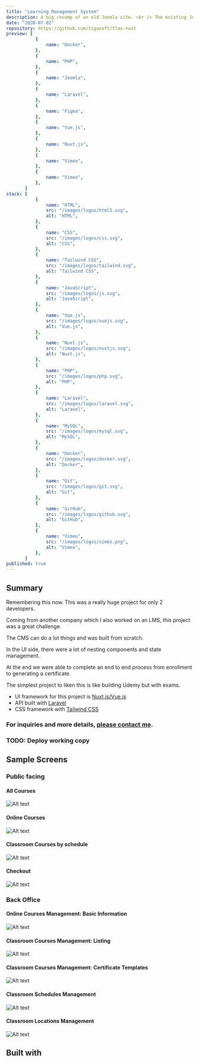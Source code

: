 ```yaml
---
title: "Learning Management System"
description: A big revamp of an old Joomla site. <br /> The existing Joomla data also needs to be migrated to new Backend. <br /> Backend is built with Laravel to serve Nuxt clients then eventually mobile apps.
date: "2020-07-02"
repository: https://github.com/tigasoft/tlms-nuxt
preview: [
           {
               name: "Docker",
           },
           {
               name: "PHP",
           },
           {
               name: "Joomla",
           },
           {
               name: "Laravel",
           },
           {
               name: "Figma",
           },
           {
               name: "Vue.js",
           },
           {
               name: "Nuxt.js",
           },
           {
               name: "Vimeo",
           },
           {
               name: "Vimeo",
           },
       ]
stack: [
           {
               name: "HTML",
               src: "/images/logos/html5.svg",
               alt: "HTML",
           },
           {
               name: "CSS",
               src: "/images/logos/css.svg",
               alt: "CSS",
           },
           {
               name: "Tailwind CSS",
               src: "/images/logos/tailwind.svg",
               alt: "Tailwind CSS",
           },
           {
               name: "JavaScript",
               src: "/images/logos/js.svg",
               alt: "JavaScript",
           },
           {
               name: "Vue.js",
               src: "/images/logos/vuejs.svg",
               alt: "Vue.js",
           },
           {
               name: "Nuxt.js",
               src: "/images/logos/nuxtjs.svg",
               alt: "Nuxt.js",
           },
           {
               name: "PHP",
               src: "/images/logos/php.svg",
               alt: "PHP",
           },
           {
               name: "Laravel",
               src: "/images/logos/laravel.svg",
               alt: "Laravel",
           },
           {
               name: "MySQL",
               src: "/images/logos/mysql.svg",
               alt: "MySQL",
           },
           {
               name: "Docker",
               src: "/images/logos/docker.svg",
               alt: "Docker",
           },
           {
               name: "Git",
               src: "/images/logos/git.svg",
               alt: "Git",
           },
           {
               name: "GitHub",
               src: "/images/logos/github.svg",
               alt: "GitHub",
           },
           {
               name: "Vimeo",
               src: "/images/logos/vimeo.png",
               alt: "Vimeo",
           },
       ]
published: true
---
```


## Summary

Remembering this now. This was a really huge project for only 2 developers.

Coming from another company which I also worked on an LMS, this project was a great challenge.

The CMS can do a lot things and was built from scratch.

In the UI side, there were a lot of nesting components and state management.

At the end we were able to complete an end to end process from enrollment to generating a certificate.

The simplest project to liken this is like building Udemy but with exams.

- UI framework for this project is [Nuxt.js/Vue.js](https://nuxt.com/)
- API built with [Laravel](https://laravel.com/)
- CSS framework with [Tailwind CSS](https://tailwindcss.com)

### For inquiries and more details, [please contact me](https://projects.jcos.io/contact).


### TODO: Deploy working copy


## Sample Screens

### Public facing

#### All Courses

![Alt text](https://res.cloudinary.com/langitlupakintoncloud/image/upload/v1711647514/projects.jcos.io/lms/waslmdug7iehpgpswhne.png "All Courses")

#### Online Courses

![Alt text](https://res.cloudinary.com/langitlupakintoncloud/image/upload/v1711647520/projects.jcos.io/lms/s0dtjaglycu98ssn13fp.png "Online Courses")

#### Classroom Courses by schedule

![Alt text](https://res.cloudinary.com/langitlupakintoncloud/image/upload/v1711647530/projects.jcos.io/lms/krlcfj2hxh0wnhqryzkw.png "Classroom Courses by schedule")

#### Checkout

![Alt text](https://res.cloudinary.com/langitlupakintoncloud/image/upload/v1711647522/projects.jcos.io/lms/a0nklvkv9jmmholqujrv.png "Checkout")


### Back Office

#### Online Courses Management: Basic Information

![Alt text](https://res.cloudinary.com/langitlupakintoncloud/image/upload/v1711647509/projects.jcos.io/lms/ucjfsre3knb7qcrxor2f.png "Online Courses Management: Basic Information")

#### Classroom Courses Management: Listing

![Alt text](https://res.cloudinary.com/langitlupakintoncloud/image/upload/v1711647533/projects.jcos.io/lms/vwdavs1abjgq10kzemhm.png "Classroom Courses Management: Listing")

#### Classroom Courses Management: Certificate Templates

![Alt text](https://res.cloudinary.com/langitlupakintoncloud/image/upload/v1711647516/projects.jcos.io/lms/bwwoz35jlnnehvojnlkl.png "Classroom Courses Management: Certificate Templates")

#### Classroom Schedules Management

![Alt text](https://res.cloudinary.com/langitlupakintoncloud/image/upload/v1711647508/projects.jcos.io/lms/qb8vfjffbmyoanmxfc44.png "Classroom Schedules Management")

#### Classroom Locations Management

![Alt text](https://res.cloudinary.com/langitlupakintoncloud/image/upload/v1711647526/projects.jcos.io/lms/bcuozcndfnutkmjlbvga.png "Classroom Locations Management")


## Built with
